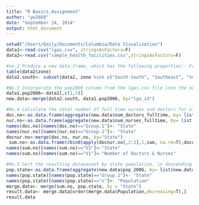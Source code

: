```yaml
---
title: "R Basics_Assignment"
author: "yw2668"
date: "September 24, 2014"
output: html_document
---
```


```r
setwd("/Users/Emily/Documents/Columbia/Data Visualization")
data1<-read.csv("lgas.csv", stringsAsFactors=F)
data2<-read.csv("sample_health_facilities.csv",stringsAsFactors=F)

#no.2 Produce a new data.frame, which has the following properties:- From the Nigeria Facilities Inventory data (sample_data from section 1.5.1), select all facilities located in the Southern zones of Nigeria.
table(data2$zone)
data2.south<- subset(data2, zone %in% c("South-South", "Southeast", "Southwest"))

#No.3 Incorporate the pop2006 column from the lgas.csv file into the new data.frame containing only those facilities located in Southern Nigeria. (Hint: your id column is lga_id).
data1.pop2006<-data1[,c(1,3)]
new.data<-merge(data2.south, data1.pop2006, by="lga_id")

#No.4 Calculate the total number of full time nurses and doctors for all health facilities in each state.
doc.no<-as.data.frame(aggregate(new.data$num_doctors_fulltime, by= list(new.data$state), FUN= sum))
nur.no<-as.data.frame(aggregate(new.data$num_nurses_fulltime, by= list(new.data$state), FUN= sum))
names(doc.no)[names(doc.no)=="Group.1"]<- "State"
names(nur.no)[names(nur.no)=="Group.1"]<- "State"
docnur.no<-merge(doc.no, nur.no, by="State")
 sum.no<-as.data.frame(cbind(apply(docnur.no[,2:3],1,sum, na.rm=T),docnur.no$State))
names(sum.no)[names(sum.no)=="V2"]<-"State"
names(sum.no)[names(sum.no)=="V1"]<-"Number of Doctors & Nurses"

#No.5 Sort the resulting dataxxxset by state population, in descending order.
pop.state<-as.data.frame(aggregate(new.data$pop_2006, by= list(new.data$state), FUN= sum))
names(pop.state)[names(pop.state)=="Group.1"]<- "State"
names(pop.state)[names(pop.state)=="x"]<- "Population"
merge.data<- merge(sum.no, pop.state, by = "State")
result.data<- merge.data[order(merge.data$Population,decreasing=T),]
result.data

```

